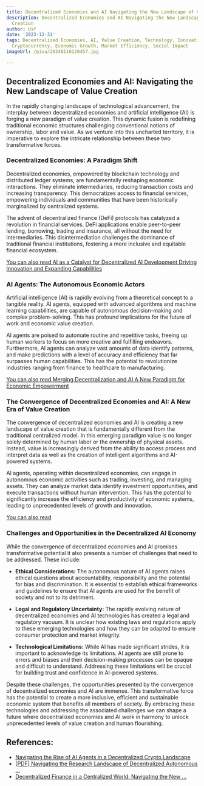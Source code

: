```yaml
---
title: Decentralized Economies and AI Navigating the New Landscape of Value Creation
description: Decentralized Economies and AI Navigating the New Landscape of Value
  Creation
author: Usf
date: '2023-12-31'
tags: Decentralized Economies, AI, Value Creation, Technology, Innovation, Blockchain,
  Cryptocurrency, Economic Growth, Market Efficiency, Social Impact
imageUrl: /pixa/20240116120457.jpg

---
```

## Decentralized Economies and AI: Navigating the New Landscape  of Value Creation


In the rapidly changing landscape of technological advancement, the interplay between decentralized economies and  artificial intelligence (AI) is forging a new paradigm of value creation. This dynamic fusion is redefining traditional economic structures challenging conventional  notions of ownership, labor and value. As we venture into this uncharted territory, it  is imperative to explore  the  intricate relationship between  these two transformative forces.


### Decentralized  Economies: A Paradigm Shift

Decentralized  economies, empowered by blockchain  technology and distributed ledger systems, are fundamentally reshaping economic interactions. They eliminate intermediaries, reducing transaction costs and increasing transparency. This democratizes access to financial services, empowering individuals and communities that have been historically marginalized by centralized systems.


The advent of decentralized finance (DeFi) protocols has catalyzed a revolution in financial services.  DeFi applications enable peer-to-peer lending, borrowing, trading and insurance,  all without the need for  intermediaries. This disintermediation challenges the  dominance of traditional financial institutions, fostering a more inclusive and equitable financial ecosystem.

[You can also read AI as a Catalyst for Decentralized AI Development Driving Innovation and Expanding Capabilities](AI%20as%20a%20Catalyst%20for%20Decentralized%20AI%20Development%20Driving%20Innovation%20and%20Expanding%20Capabilities)


### AI Agents: The Autonomous Economic Actors

Artificial  intelligence  (AI) is rapidly evolving from a theoretical concept to a tangible reality. AI agents, equipped  with advanced algorithms and machine learning capabilities, are capable of autonomous decision-making and complex problem-solving. This has profound implications for the future of work and economic value  creation.

AI agents are poised to automate routine and repetitive tasks, freeing up human workers to  focus on more creative and fulfilling  endeavors. Furthermore, AI agents can analyze  vast  amounts  of data identify patterns, and make predictions with  a  level of accuracy and  efficiency  that far surpasses human capabilities. This has the potential to  revolutionize industries ranging from finance to healthcare to manufacturing.

[You can also  read Merging  Decentralization and AI A New Paradigm for Economic Empowerment](Merging%20Decentralization%20and%20AI%20A%20New%20Paradigm%20for%20Economic%20Empowerment)


### The Convergence of Decentralized  Economies and AI: A New Era of Value Creation

The convergence of decentralized economies and AI is creating a new landscape of  value creation that is fundamentally different from the traditional  centralized model. In this emerging paradigm value  is no longer solely determined by human labor or  the ownership of physical assets. Instead, value  is increasingly derived from the ability to access process and interpret data as well as  the creation of intelligent algorithms and AI-powered systems.

AI agents, operating within decentralized economies, can engage in autonomous economic activities such as trading, investing, and managing assets.  They can analyze market data identify investment opportunities,  and execute transactions without human intervention. This  has the potential to significantly increase the efficiency and productivity of economic systems, leading to unprecedented  levels of growth and innovation.

[You can also read ]()


### Challenges and Opportunities in the Decentralized  AI Economy

While  the convergence of  decentralized  economies and AI promises transformative potential it also presents a  number of challenges that need to be addressed. These include:

* **Ethical Considerations:** The autonomous nature of AI agents raises ethical questions about accountability, responsibility and the potential for bias  and discrimination. It is essential to establish ethical frameworks and guidelines to ensure that AI  agents are used for the benefit of society and not to its detriment.

*  **Legal and Regulatory Uncertainty:** The  rapidly evolving nature of decentralized economies and AI technologies has created a legal  and regulatory vacuum. It is unclear how existing laws and regulations apply to these emerging technologies and how they can be adapted to ensure consumer protection and market integrity.

* **Technological Limitations:** While AI has  made significant strides, it is important to acknowledge its  limitations. AI agents are still prone to errors and biases and their decision-making processes can be opaque and  difficult to understand. Addressing these limitations will be  crucial for building trust  and  confidence in AI-powered systems.

Despite these  challenges, the opportunities presented  by the  convergence  of decentralized economies and AI  are immense. This transformative force has the potential to  create a more inclusive, efficient and  sustainable  economic system that benefits  all members of society. By embracing these technologies and  addressing the associated challenges we can shape  a future where decentralized economies and AI work in harmony to unlock unprecedented levels of value creation and human flourishing.

## References:
- [Navigating the Rise of AI Agents in a Decentralized Crypto Landscape](https://www.linkedin.com/pulse/future-transactions-navigating-rise-ai-agents-crypto-landscape-ramah-gafrc?trk=article-ssr-frontend-pulse_more-articles_related-content-card)
- [[PDF] Navigating the Research Landscape of Decentralized Autonomous ...](https://arxiv.org/pdf/2312.17197)
- [Decentralized Finance in a Centralized World: Navigating the New ...](https://www.linkedin.com/pulse/decentralized-finance-centralized-world-navigating-new-l%C3%BC-bourner)
